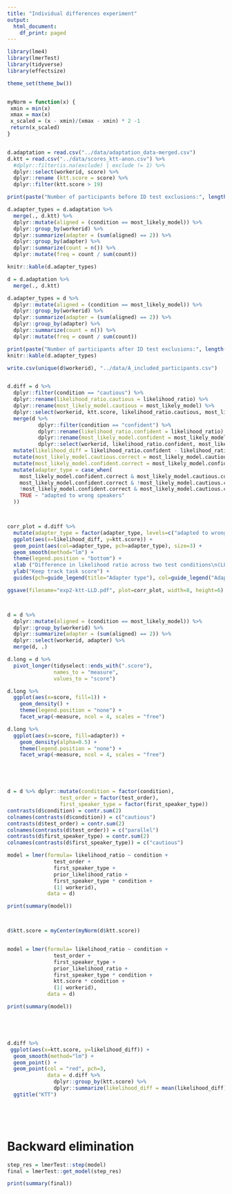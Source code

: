 ```yaml
---
title: "Individual differences experiment"
output:
  html_document:
    df_print: paged
---
```


```r


library(lme4)
library(lmerTest)
library(tidyverse)
library(effectsize)

theme_set(theme_bw())


myNorm = function(x) {
 xmin = min(x)
 xmax = max(x) 
 x_scaled = (x - xmin)/(xmax - xmin) * 2 -1
 return(x_scaled)
}



```

```r



d.adaptation = read.csv("../data/adaptation_data-merged.csv")
d.ktt = read.csv("../data/scores_ktt-anon.csv") %>% 
  #dplyr::filter(is.na(exclude) | exclude != 1) %>%
  dplyr::select(workerid, score) %>% 
  dplyr::rename (ktt.score = score) %>%
  dplyr::filter(ktt.score > 19)

print(paste("Number of participants before ID test exclusions:", length(unique(d.adaptation$workerid))))

d.adapter_types = d.adaptation %>% 
  merge(., d.ktt) %>% 
  dplyr::mutate(aligned = (condition == most_likely_model)) %>%
  dplyr::group_by(workerid) %>%
  dplyr::summarize(adapter = (sum(aligned) == 2)) %>%
  dplyr::group_by(adapter) %>%
  dplyr::summarize(count = n()) %>%
  dplyr::mutate(freq = count / sum(count))

knitr::kable(d.adapter_types)

d = d.adaptation %>% 
  merge(., d.ktt) 

d.adapter_types = d %>% 
  dplyr::mutate(aligned = (condition == most_likely_model)) %>%
  dplyr::group_by(workerid) %>%
  dplyr::summarize(adapter = (sum(aligned) == 2)) %>%
  dplyr::group_by(adapter) %>%
  dplyr::summarize(count = n()) %>%
  dplyr::mutate(freq = count / sum(count))

print(paste("Number of participants after ID test exclusions:", length(unique(d$workerid))))
knitr::kable(d.adapter_types)

write.csv(unique(d$workerid), "../data/A_included_participants.csv")


d.diff = d %>% 
  dplyr::filter(condition == "cautious") %>%
  dplyr::rename(likelihood_ratio.cautious = likelihood_ratio) %>%
  dplyr::rename(most_likely_model.cautious = most_likely_model) %>%
  dplyr::select(workerid, ktt.score, likelihood_ratio.cautious, most_likely_model.cautious) %>%
  merge(d %>% 
          dplyr::filter(condition == "confident") %>%
          dplyr::rename(likelihood_ratio.confident = likelihood_ratio) %>%
          dplyr::rename(most_likely_model.confident = most_likely_model) %>% 
          dplyr::select(workerid, likelihood_ratio.confident, most_likely_model.confident)) %>%
  mutate(likelihood_diff = likelihood_ratio.confident - likelihood_ratio.cautious) %>%
  mutate(most_likely_model.cautious.correct = most_likely_model.cautious == "cautious") %>%
  mutate(most_likely_model.confident.correct = most_likely_model.confident == "confident") %>%
  mutate(adapter_type = case_when(
    most_likely_model.confident.correct & most_likely_model.cautious.correct ~ "adapted to both speakers",
    most_likely_model.confident.correct & !most_likely_model.cautious.correct ~ "always confident",
    !most_likely_model.confident.correct & most_likely_model.cautious.correct ~ "always cautious",
    TRUE ~ "adapted to wrong speakers"
  ))



corr_plot = d.diff %>% 
  mutate(adapter_type = factor(adapter_type, levels=c("adapted to wrong speakers", "always cautious", "always confident", "adapted to both speakers"))) %>%
  ggplot(aes(x=likelihood_diff, y=ktt.score)) + 
  geom_point(aes(col=adapter_type, pch=adapter_type), size=3) +
  geom_smooth(method="lm") +
  theme(legend.position = "bottom") + 
  xlab ("Difference in likelihood ratio across two test conditions\n(LLR confident - LLR cautious)") + 
  ylab("Keep track task score") +
  guides(pch=guide_legend(title="Adapter type"), col=guide_legend("Adapter type"))

ggsave(filename="exp2-ktt-LLD.pdf", plot=corr_plot, width=8, height=6)



d = d %>% 
  dplyr::mutate(aligned = (condition == most_likely_model)) %>%
  dplyr::group_by(workerid) %>%
  dplyr::summarize(adapter = (sum(aligned) == 2)) %>%
  dplyr::select(workerid, adapter) %>%
  merge(d, .)

d.long = d %>% 
  pivot_longer(tidyselect::ends_with(".score"), 
               names_to = "measure", 
               values_to = "score")

d.long %>% 
  ggplot(aes(x=score, fill=1)) + 
    geom_density() + 
    theme(legend.position = "none") + 
    facet_wrap(~measure, ncol = 4, scales = "free")

d.long %>% 
  ggplot(aes(x=score, fill=adapter)) + 
    geom_density(alpha=0.5) + 
    theme(legend.position = "none") + 
    facet_wrap(~measure, ncol = 4, scales = "free")





d = d %>% dplyr::mutate(condition = factor(condition),
                 test_order = factor(test_order),
                 first_speaker_type = factor(first_speaker_type))
contrasts(d$condition) = contr.sum(2)
colnames(contrasts(d$condition)) = c("cautious")
contrasts(d$test_order) = contr.sum(2)
colnames(contrasts(d$test_order)) = c("parallel")
contrasts(d$first_speaker_type) = contr.sum(2)
colnames(contrasts(d$first_speaker_type)) = c("cautious")

model = lmer(formula= likelihood_ratio ~ condition + 
               test_order + 
               first_speaker_type + 
               prior_likelihood_ratio + 
               first_speaker_type * condition + 
               (1| workerid), 
             data = d)

print(summary(model))



d$ktt.score = myCenter(myNorm(d$ktt.score))


model = lmer(formula= likelihood_ratio ~ condition + 
               test_order + 
               first_speaker_type + 
               prior_likelihood_ratio + 
               first_speaker_type * condition + 
               ktt.score * condition +
               (1| workerid), 
             data = d)

print(summary(model))






```




```r

d.diff %>%
 ggplot(aes(x=ktt.score, y=likelihood_diff)) + 
  geom_smooth(method="lm") + 
  geom_point() + 
  geom_point(col = "red", pch=3, 
             data = d.diff %>% 
               dplyr::group_by(ktt.score) %>% 
               dplyr::summarize(likelihood_diff = mean(likelihood_diff))) +
  ggtitle("KTT")






```


# Backward elimination

```r

step_res = lmerTest::step(model)
final = lmerTest::get_model(step_res)

print(summary(final))


```




